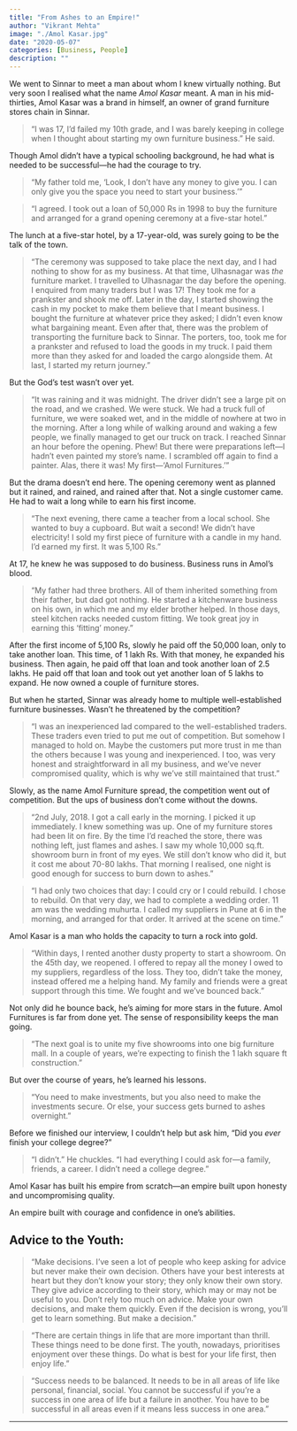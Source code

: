 ```yaml
---
title: "From Ashes to an Empire!"
author: "Vikrant Mehta"
image: "./Amol Kasar.jpg"
date: "2020-05-07"
categories: [Business, People]
description: ""
---
```


We went to Sinnar to meet a man about whom I knew virtually nothing. But very soon I realised what the name *Amol Kasar* meant. A man in his mid-thirties, Amol Kasar was a brand in himself, an owner of grand furniture stores chain in Sinnar.  

> "I was 17, I’d failed my 10th grade, and I was barely keeping in college when I thought about starting my own furniture business." He said.

Though Amol didn’t have a typical schooling background, he had what is needed to be successful—he had the courage to try.

> "My father told me, 'Look, I don’t have any money to give you. I can only give you the space you need to start your business.'"

> "I agreed. I took out a loan of 50,000 Rs in 1998 to buy the furniture and arranged for a grand opening ceremony at a five-star hotel."

The lunch at a five-star hotel, by a 17-year-old, was surely going to be the talk of the town.

> "The ceremony was supposed to take place the next day, and I had nothing to show for as my business. At that time, Ulhasnagar was *the* furniture market. I travelled to Ulhasnagar the day before the opening. I enquired from many traders but I was 17! They took me for a prankster and shook me off. Later in the day, I started showing the cash in my pocket to make them believe that I meant business. I bought the furniture at whatever price they asked; I didn’t even know what bargaining meant. Even after that, there was the problem of transporting the furniture back to Sinnar. The porters, too, took me for a prankster and refused to load the goods in my truck. I paid them more than they asked for and loaded the cargo alongside them. At last, I started my return journey."

But the God’s test wasn’t over yet.

> "It was raining and it was midnight. The driver didn’t see a large pit on the road, and we crashed. We were stuck. We had a truck full of furniture, we were soaked wet, and in the middle of nowhere at two in the morning. After a long while of walking around and waking a few people, we finally managed to get our truck on track. I reached Sinnar an hour before the opening. Phew! But there were preparations left—I hadn’t even painted my store’s name. I scrambled off again to find a painter. Alas, there it was! My first—'Amol Furnitures.'"

But the drama doesn’t end here. The opening ceremony went as planned but it rained, and rained, and rained after that. Not a single customer came. He had to wait a long while to earn his first income.

> "The next evening, there came a teacher from a local school. She wanted to buy a cupboard. But wait a second! We didn’t have electricity! I sold my first piece of furniture with a candle in my hand. I’d earned my first. It was 5,100 Rs."

At 17, he knew he was supposed to do business. Business runs in Amol’s blood.

> "My father had three brothers. All of them inherited something from their father, but dad got nothing. He started a kitchenware business on his own, in which me and my elder brother helped. In those days, steel kitchen racks needed custom fitting. We took great joy in earning this 'fitting' money."

After the first income of 5,100 Rs, slowly he paid off the 50,000 loan, only to take another loan. This time, of 1 lakh Rs. With that money, he expanded his business. Then again, he paid off that loan and took another loan of 2.5 lakhs. He paid off that loan and took out yet another loan of 5 lakhs to expand. He now owned a couple of furniture stores.

But when he started, Sinnar was already home to multiple well-established furniture businesses. Wasn’t he threatened by the competition?

> "I was an inexperienced lad compared to the well-established traders. These traders even tried to put me out of competition. But somehow I managed to hold on. Maybe the customers put more trust in me than the others because I was young and inexperienced. I too, was very honest and straightforward in all my business, and we’ve never compromised quality, which is why we’ve still maintained that trust."

Slowly, as the name Amol Furniture spread, the competition went out of competition. But the ups of business don’t come without the downs.

> "2nd July, 2018. I got a call early in the morning. I picked it up immediately. I knew something was up. One of my furniture stores had been lit on fire. By the time I’d reached the store, there was nothing left, just flames and ashes. I saw my whole 10,000 sq.ft. showroom burn in front of my eyes. We still don’t know who did it, but it cost me about 70-80 lakhs. That morning I realised, one night is good enough for success to burn down to ashes."

> "I had only two choices that day: I could cry or I could rebuild. I chose to rebuild. On that very day, we had to complete a wedding order. 11 am was the wedding muhurta. I called my suppliers in Pune at 6 in the morning, and arranged for that order. It arrived at the scene on time."

Amol Kasar is a man who holds the capacity to turn a rock into gold.

> "Within days, I rented another dusty property to start a showroom. On the 45th day, we reopened. I offered to repay all the money I owed to my suppliers, regardless of the loss. They too, didn’t take the money, instead offered me a helping hand. My family and friends were a great support through this time. We fought and we’ve bounced back."

Not only did he bounce back, he’s aiming for more stars in the future. Amol Furnitures is far from done yet. The sense of responsibility keeps the man going.

> "The next goal is to unite my five showrooms into one big furniture mall. In a couple of years, we’re expecting to finish the 1 lakh square ft construction."

But over the course of years, he’s learned his lessons.

> "You need to make investments, but you also need to make the investments secure. Or else, your success gets burned to ashes overnight."

Before we finished our interview, I couldn’t help but ask him, "Did you *ever* finish your college degree?"

> "I didn’t." He chuckles. "I had everything I could ask for—a family, friends, a career. I didn’t need a college degree."

Amol Kasar has built his empire from scratch—an empire built upon honesty and uncompromising quality.

An empire built with courage and confidence in one’s abilities.

## Advice to the Youth:

> "Make decisions. I’ve seen a lot of people who keep asking for advice but never make their own decision. Others have your best interests at heart but they don’t know your story; they only know their own story. They give advice according to their story, which may or may not be useful to you. Don’t rely too much on advice. Make your own decisions, and make them quickly. Even if the decision is wrong, you’ll get to learn something. But make a decision."

> "There are certain things in life that are more important than thrill. These things need to be done first. The youth, nowadays, prioritises enjoyment over these things. Do what is best for your life first, then enjoy life."

> "Success needs to be balanced. It needs to be in all areas of life like personal, financial, social. You cannot be successful if you’re a success in one area of life but a failure in another. You have to be successful in all areas even if it means less success in one area."

---